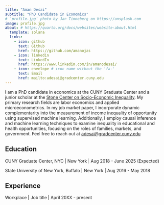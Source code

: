---
title: "Aman Desai"
subtitle: "PhD Candidate in Economics"
# `profile.jpg` photo by Jan Tinneberg on https://unsplash.com
image: profile.jpg
about: # https://quarto.org/docs/websites/website-about.html
  template: solana
  links:
    - icon: github
      text: Github
      href: https://github.com/amanojas
    - icon: linkedin
      text: LinkedIn
      href: https://www.linkedin.com/in/amanodesai/
    - icon: envelope # icon name without the 'fa-'
      text: Email
      href: mailto:adesai@gradcenter.cuny.edu 
---

I am a PhD candidate in economics at the CUNY Graduate Center and a junior scholar at the [Stone Center on Socio-Economic Inequality](https://stonecenter.gc.cuny.edu/people/desai-aman/). My primary research fields are labor economics and applied microeconometrics. In my job market paper, I incorporate dynamic complementarity into the measurement of income inequality of opportunity using supervised machine learning. Additionally, I employ causal inference and machine learning techniques to examine inequality in educational and health opportunities, focusing on the roles of families, markets, and government. Feel free to reach out at [adesai@gradcenter.cuny.edu](mailto:adesai@gradcenter.cuny.edu)



## Education

CUNY Graduate Center, NYC \| New York \| Aug 2018 - June 2025 (Expected)

State University of New York, Buffalo \| New York \| Aug 2016 - May 2018

## Experience

Workplace \| Job title \| April 20XX - present